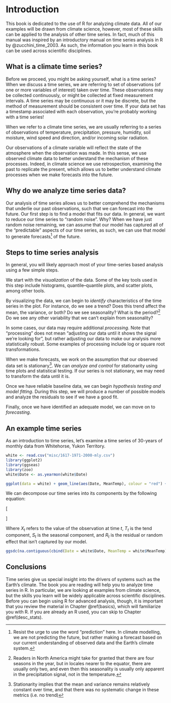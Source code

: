 # Introduction {#intro}

This book is dedicated to the use of R for analyzing climate data. All of our examples will be drawn from climate science, however, most of these skills can be applied to the analysis of other time series. In fact, much of this manual was inspired by an introductory manual on time series analysis in R by @zucchini_time_2003. As such, the information you learn in this book can be used across scientific disciplines.  

## What is a climate time series?

Before we proceed, you might be asking yourself, what is a time series? When we discuss a time series, we are referring to set of observations (of one or more variables of interest) taken over time. These observations may be collected continuously, or might be collected at fixed measurement intervals. A time series may be continuous or it may be discrete, but the method of measurement should be consistent over time. If your data set has a timestamp associated with each observation, you're probably working with a time series!

When we refer to a climate time series, we are usually referring to a series of observations of temperature, precipitation, pressure, humidity, soil moisture, wind speed and direction, and/or incoming solar radiation. 

Our observations of a climate variable will reflect the state of the atmosphere when the observation was made. In this sense, we use observed climate data to better understand the mechanism of these processes. Indeed, in climate science we use retrospection, examining the past to replicate the present, which allows us to better understand climate processes when we make forecasts into the future. 

## Why do we analyze time series data?

Our analysis of time series allows us to better comprehend the mechanisms that underlie our past observations, such that we can forecast into the future. Our first step is to find a model that fits our data. In general, we want to reduce our time series to “random noise”. Why? When we have just random noise remaining, we can assume that our model has captured all of the "predictable" aspects of our time series, as such, we can use that model to generate forecasts^[Resist the urge to use the word "prediction" here. In climate modelling, we are not predicting the future, but rather making a forecast based on our current understanding of observed data and the Earth's climate system.] of the future.

## Steps to time series analysis

In general, you will likely approach most of your time-series based analysis using a few simple steps. 

We start with the _visualization_ of the data. Some of the key tools used in this step include histograms, quantile&ndash;quantile plots, and scatter plots, among other tools. 

By visualizing the data, we can begin to _identify_ characteristics of the time series in the plot. For instance, do we see a trend? Does this trend affect the mean, the variance, or both? Do we see seasonality? What is the period?^[Readers in North America might take for granted that there are four seasons in the year, but in locales nearer to the equator, there are usually only two, and even then this seasonality is usually only apparent in the precipitation signal, not in the temperature.] Do we see any other variability that we can't explain from seasonality?

In some cases, our data may require additional _processing_. Note that "processing" does not mean "adjusting our data until it shows the signal we're looking for", but rather adjusting our data to make our analysis more statistically robust. Some examples of processing include log or square root transformations. 

When we make forecasts, we work on the assumption that our observed data set is stationary^[Stationarity implies that the mean and variance remains relatively constant over time, and that there was no systematic change in these metrics (i.e. no trend)]. We can _analyze and control_ for stationarity using time plots and statistical testing. If our series is not stationary, we may need to transform the data until it is. 

Once we have reliable baseline data, we can begin _hypothesis testing and model fitting_. During this step, we will produce a number of possible models and analyze the residuals to see if we have a good fit. 

Finally, once we have identified an adequate model, we can move on to _forecasting_. 

## An example time series

As an introduction to time series, let's examine a time series of 30-years of monthly data from Whitehorse, Yukon Territory. 

```r
white <- read.csv("misc/1617-1971-2000-mly.csv")
library(ggplot2)
library(ggseas)
library(zoo)
white$Date <- as.yearmon(white$Date)
```

```r
ggplot(data = white) + geom_line(aes(Date, MeanTemp), colour = "red") + ylab("Mean Temperature (°C)") + ggtitle("Mean Temperature at Whitehorse, Yukon (1971-2000)") + scale_x_continuous()
```

We can decompose our time series into its components by the following equation: 

\[
\begin{aligned}
X_t &= T_t + S_t + R_t \\
\end{aligned}
\]

Where $X_t$ refers to the value of the observation at time $t$, $T_t$ is the tend component, $S_t$ is the seasonal component, and $R_t$ is the residual or random effect that isn't captured by our model. 

```r
ggsdc(na.contiguous(cbind(Date = white$Date, MeanTemp = white$MeanTemp)), aes(x = Date, y = MeanTemp), frequency = 12, method = "decompose") + geom_line() + xlab("Date") + ylab("Mean Temperature (°C)")
```

## Conclusions

Time series give us special insight into the drivers of systems such as the Earth's climate. The book you are reading will help you to analyze time series in R. In particular, we are looking at examples from climate science, but the skills you learn will be widely applicable across scientific disciplines. Before you can begin using R for advanced analysis, though, it is important that you review the material in Chapter \@ref(basics), which will familiarize you with R. If you are already an R used, you can skip to Chapter \@ref(desc_stats).
